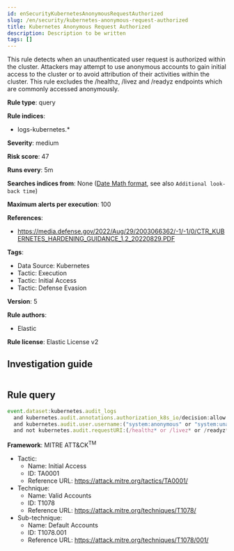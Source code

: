 ```yaml
---
id: enSecurityKubernetesAnonymousRequestAuthorized
slug: /en/security/kubernetes-anonymous-request-authorized
title: Kubernetes Anonymous Request Authorized
description: Description to be written
tags: []
---
```


<div id="kubernetes-anonymous-request-authorized"></div>

This rule detects when an unauthenticated user request is authorized within the cluster. Attackers may attempt to use anonymous accounts to gain initial access to the cluster or to avoid attribution of their activities within the cluster. This rule excludes the /healthz, /livez and /readyz endpoints which are commonly accessed anonymously.

**Rule type**: query

**Rule indices**: 

* logs-kubernetes.*

**Severity**: medium

**Risk score**: 47

**Runs every**: 5m

**Searches indices from**: None ([Date Math format](((ref))/common-options.html#date-math), see also <DocLink id="enSecurityRulesUiCreate" section="set-the-rules-schedule">`Additional look-back time`</DocLink>)

**Maximum alerts per execution**: 100

**References**: 

* https://media.defense.gov/2022/Aug/29/2003066362/-1/-1/0/CTR_KUBERNETES_HARDENING_GUIDANCE_1.2_20220829.PDF

**Tags**: 

* Data Source: Kubernetes
* Tactic: Execution
* Tactic: Initial Access
* Tactic: Defense Evasion

**Version**: 5

**Rule authors**: 

* Elastic

**Rule license**: Elastic License v2

## Investigation guide

```markdown

```

## Rule query

```js
event.dataset:kubernetes.audit_logs
  and kubernetes.audit.annotations.authorization_k8s_io/decision:allow
  and kubernetes.audit.user.username:("system:anonymous" or "system:unauthenticated" or not *)
  and not kubernetes.audit.requestURI:(/healthz* or /livez* or /readyz*)

```

**Framework**: MITRE ATT&CK<sup>TM</sup>

* Tactic:
    * Name: Initial Access
    * ID: TA0001
    * Reference URL: https://attack.mitre.org/tactics/TA0001/
* Technique:
    * Name: Valid Accounts
    * ID: T1078
    * Reference URL: https://attack.mitre.org/techniques/T1078/
* Sub-technique:
    * Name: Default Accounts
    * ID: T1078.001
    * Reference URL: https://attack.mitre.org/techniques/T1078/001/

